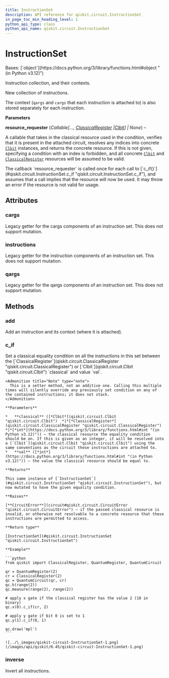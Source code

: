 ```yaml
---
title: InstructionSet
description: API reference for qiskit.circuit.InstructionSet
in_page_toc_min_heading_level: 1
python_api_type: class
python_api_name: qiskit.circuit.InstructionSet
---
```


# InstructionSet

<Class id="qiskit.circuit.InstructionSet" isDedicatedPage={true} github="https://github.com/qiskit/qiskit/tree/stable/0.45/qiskit/circuit/instructionset.py" signature="qiskit.circuit.InstructionSet(*, resource_requester=None)">
  Bases: [`object`](https://docs.python.org/3/library/functions.html#object "(in Python v3.12)")

  Instruction collection, and their contexts.

  New collection of instructions.

  The context (`qargs` and `cargs` that each instruction is attached to) is also stored separately for each instruction.

  **Parameters**

  **resource\_requester** (*Callable\[...,* [*ClassicalRegister*](qiskit.circuit.ClassicalRegister "qiskit.circuit.ClassicalRegister")  *|*[*Clbit*](qiskit.circuit.Clbit "qiskit.circuit.Clbit")*] | None*) –

  A callable that takes in the classical resource used in the condition, verifies that it is present in the attached circuit, resolves any indices into concrete [`Clbit`](qiskit.circuit.Clbit "qiskit.circuit.Clbit") instances, and returns the concrete resource. If this is not given, specifying a condition with an index is forbidden, and all concrete [`Clbit`](qiskit.circuit.Clbit "qiskit.circuit.Clbit") and [`ClassicalRegister`](qiskit.circuit.ClassicalRegister "qiskit.circuit.ClassicalRegister") resources will be assumed to be valid.

  <Admonition title="Note" type="note">
    The callback `resource_requester` is called once for each call to [`c_if()`](#qiskit.circuit.InstructionSet.c_if "qiskit.circuit.InstructionSet.c_if"), and assumes that a call implies that the resource will now be used. It may throw an error if the resource is not valid for usage.
  </Admonition>

  ## Attributes

  ### cargs

  <Attribute id="qiskit.circuit.InstructionSet.cargs" name="cargs">
    Legacy getter for the cargs components of an instruction set. This does not support mutation.
  </Attribute>

  ### instructions

  <Attribute id="qiskit.circuit.InstructionSet.instructions" name="instructions">
    Legacy getter for the instruction components of an instruction set. This does not support mutation.
  </Attribute>

  ### qargs

  <Attribute id="qiskit.circuit.InstructionSet.qargs" name="qargs">
    Legacy getter for the qargs components of an instruction set. This does not support mutation.
  </Attribute>

  ## Methods

  ### add

  <Function id="qiskit.circuit.InstructionSet.add" name="add" signature="add(instruction, qargs=None, cargs=None)">
    Add an instruction and its context (where it is attached).
  </Function>

  ### c\_if

  <Function id="qiskit.circuit.InstructionSet.c_if" name="c_if" signature="c_if(classical, val)">
    Set a classical equality condition on all the instructions in this set between the [`ClassicalRegister`](qiskit.circuit.ClassicalRegister "qiskit.circuit.ClassicalRegister") or [`Clbit`](qiskit.circuit.Clbit "qiskit.circuit.Clbit") `classical` and value `val`.

    <Admonition title="Note" type="note">
      This is a setter method, not an additive one. Calling this multiple times will silently override any previously set condition on any of the contained instructions; it does not stack.
    </Admonition>

    **Parameters**

    *   **classical** ([*Clbit*](qiskit.circuit.Clbit "qiskit.circuit.Clbit")  *|*[*ClassicalRegister*](qiskit.circuit.ClassicalRegister "qiskit.circuit.ClassicalRegister")  *|*[*int*](https://docs.python.org/3/library/functions.html#int "(in Python v3.12)")) – the classical resource the equality condition should be on. If this is given as an integer, it will be resolved into a [`Clbit`](qiskit.circuit.Clbit "qiskit.circuit.Clbit") using the same conventions as the circuit these instructions are attached to.
    *   **val** ([*int*](https://docs.python.org/3/library/functions.html#int "(in Python v3.12)")) – the value the classical resource should be equal to.

    **Returns**

    This same instance of [`InstructionSet`](#qiskit.circuit.InstructionSet "qiskit.circuit.InstructionSet"), but now mutated to have the given equality condition.

    **Raises**

    [**CircuitError**](circuit#qiskit.circuit.CircuitError "qiskit.circuit.CircuitError") – if the passed classical resource is invalid, or otherwise not resolvable to a concrete resource that these instructions are permitted to access.

    **Return type**

    [InstructionSet](#qiskit.circuit.InstructionSet "qiskit.circuit.InstructionSet")

    **Example**

    ```python
    from qiskit import ClassicalRegister, QuantumRegister, QuantumCircuit

    qr = QuantumRegister(2)
    cr = ClassicalRegister(2)
    qc = QuantumCircuit(qr, cr)
    qc.h(range(2))
    qc.measure(range(2), range(2))

    # apply x gate if the classical register has the value 2 (10 in binary)
    qc.x(0).c_if(cr, 2)

    # apply y gate if bit 0 is set to 1
    qc.y(1).c_if(0, 1)

    qc.draw('mpl')
    ```

    ![../\_images/qiskit-circuit-InstructionSet-1.png](/images/api/qiskit/0.45/qiskit-circuit-InstructionSet-1.png)
  </Function>

  ### inverse

  <Function id="qiskit.circuit.InstructionSet.inverse" name="inverse" signature="inverse()">
    Invert all instructions.
  </Function>
</Class>

